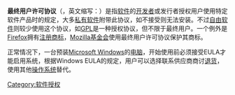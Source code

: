 {{Unreferenced|time=2014-01-02T01:03:53+00:00}}
{{noteTA
|G1=IT
|1=zh-tw:終端使用者授權合約;zh-cn:最终用户许可协议;
|2=zh-tw:合約;zh-cn:协议;
}}
'''最终用户许可协议'''（{{lang-en|'''e'''nd-'''u'''ser '''l'''icense '''a'''greements}}，英文缩写：'''{{lang|en|EULA}}'''）是指[[软件|软件]]的[[軟體開發者|开发者]]或发行者授权用户使用特定软件产品时的规定，大多[[私有软件|私有软件]]附带此协议，如不接受则无法安装。不过[[自由软件|自由软件]]则较少使用这个协议，如[[GPL|GPL]]是一种授权协议，但不限于最终用户。一个例外是[[Firefox|Firefox]]拥有[[注册商标|注册商标]]，[[Mozilla基金会|Mozilla基金会]]使用最终用户许可协议保护其商标。

正常情况下，一台预装[[Microsoft_Windows|Microsoft Windows]]的[[电脑|电脑]]，开始使用前必须接受EULA才能启用系统，根据Windows EULA的规定，用户可以选择联系供应商商讨[[退货|退货]]，使用其他[[操作系统|操作系统]]替代。
{{Compu-soft-stub}}

[[Category:软件授权|Category:软件授权]]